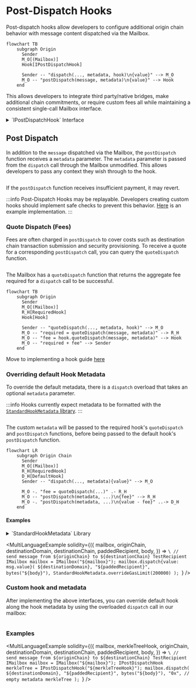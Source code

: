 

# Post-Dispatch Hooks

Post-dispatch hooks allow developers to configure additional origin chain behavior with message content dispatched via the Mailbox.

```mermaid
flowchart TB
    subgraph Origin
      Sender
      M_O[(Mailbox)]
      Hook[IPostDispatchHook]

      Sender -- "dispatch(..., metadata, hook)\n{value}" --> M_O
      M_O -- "postDispatch(message, metadata)\n{value}" --> Hook
    end
```

This allows developers to integrate third party/native bridges, make additional chain commitments, or require custom fees all while maintaining a consistent single-call Mailbox interface.

<details>
<summary>`IPostDispatchHook` Interface</summary>

<Tabs groupId="lang">
<TabItem value="sol" label="Solidity">

```solidity file=<rootDir>/node_modules/@hyperlane-xyz/core/contracts/interfaces/hooks/IPostDispatchHook.sol

```

</TabItem>
</Tabs>
</details>

## Post Dispatch

In addition to the `message` dispatched via the Mailbox, the `postDispatch` function receives a `metadata` parameter. The `metadata` parameter is passed from the `dispatch` call through the Mailbox unmodified. This allows developers to pass any context they wish through to the hook.

<Tabs groupId="lang">
<TabItem value="sol" label="Solidity">

```solidity file=<rootDir>/node_modules/@hyperlane-xyz/core/contracts/interfaces/hooks/IPostDispatchHook.sol#L52-L55

```

</TabItem>
</Tabs>

If the `postDispatch` function receives insufficient payment, it may revert.

:::info
Post-Dispatch Hooks may be replayable. Developers creating custom hooks should implement safe checks to prevent this behavior. [Here](https://github.com/hyperlane-xyz/hyperlane-monorepo/blob/b69bc23239ecfc8f8a6277bb0f9bc248cffea234/solidity/contracts/hooks/warp-route/RateLimitedHook.sol#L16) is an example implementation.
:::

### Quote Dispatch (Fees)

Fees are often charged in `postDispatch` to cover costs such as destination chain transaction submission and security provisioning. To receive a quote for a corresponding `postDispatch` call, you can query the `quoteDispatch` function.

<Tabs groupId="lang">
<TabItem value="sol" label="Solidity">

```solidity file=<rootDir>/node_modules/@hyperlane-xyz/core/contracts/interfaces/hooks/IPostDispatchHook.sol#L63-L66

```

</TabItem>
</Tabs>

The Mailbox has a `quoteDispatch` function that returns the aggregate fee required for a `dispatch` call to be successful.

```mermaid
flowchart TB
    subgraph Origin
      Sender
      M_O[(Mailbox)]
      R_H[RequiredHook]
      Hook[Hook]

      Sender -- "quoteDispatch(..., metadata, hook)" --> M_O
      M_O -- "required = quoteDispatch(message, metadata)" --> R_H
      M_O -- "fee = hook.quoteDispatch(message, metadata)" --> Hook
      M_O -- "required + fee" --> Sender
    end
```

Move to implementing a hook guide [here](../../guides/create-custom-hook-and-ism.mdx)

### Overriding default Hook Metadata

To override the default metadata, there is a `dispatch` overload that takes an optional `metadata` parameter.

:::info
Hooks currently expect metadata to be formatted with the [`StandardHookMetadata` library](../libraries/hookmetadata.mdx).
:::

<Tabs groupId="lang">
<TabItem value="sol" label="Solidity">

```solidity file=<rootDir>/node_modules/@hyperlane-xyz/core/contracts/interfaces/IMailbox.sol#L71-L76

```

</TabItem>
</Tabs>

The custom `metadata` will be passed to the required hook's `quoteDispatch` and `postDispatch` functions, before being passed to the default hook's `postDispatch` function.

```mermaid
flowchart LR
    subgraph Origin Chain
      Sender
      M_O[(Mailbox)]
      R_H[RequiredHook]
      D_H[DefaultHook]
      Sender -- "dispatch(..., metadata){value}" --> M_O

      M_O -. "fee = quoteDispatch(...)" .- R_H
      M_O -- "postDispatch(metadata, ...)\n{fee}" --> R_H
      M_O -. "postDispatch(metadata, ...)\n{value - fee}" ..-> D_H
    end
```

#### Examples

<details>
<summary>`StandardHookMetadata` Library</summary>

<Tabs groupId="lang">
<TabItem value="sol" label="Solidity">

```solidity file=<rootDir>/node_modules/@hyperlane-xyz/core/contracts/hooks/libs/StandardHookMetadata.sol

```

</TabItem>
</Tabs>
</details>

<MultiLanguageExample
  solidity={({
    mailbox,
    originChain,
    destinationDomain,
    destinationChain,
    paddedRecipient,
    body,
  }) => `\
// send message from ${originChain} to ${destinationChain} TestRecipient
IMailbox mailbox = IMailbox("${mailbox}");
mailbox.dispatch{value: msg.value}(
  ${destinationDomain},
  "${paddedRecipient}",
  bytes("${body}"),
  StandardHookMetadata.overrideGasLimit(200000)
);
`}
/>

### Custom hook and metadata

After implementing the above interfaces, you can override default hook along the hook metadata by using the overloaded `dispatch` call in our mailbox:

<Tabs groupId="lang">
<TabItem value="sol" label="Solidity">

```solidity file=<rootDir>/node_modules/@hyperlane-xyz/core/contracts/interfaces/IMailbox.sol#L85-L91

```

### Examples

<MultiLanguageExample
  solidity={({
    mailbox,
    merkleTreeHook,
    originChain,
    destinationDomain,
    destinationChain,
    paddedRecipient,
    body,
  }) => `\
// send message from ${originChain} to ${destinationChain} TestRecipient
IMailbox mailbox = IMailbox("${mailbox}");
IPostDispatchHook merkleTree = IPostDispatchHook("${merkleTreeHook}");
mailbox.dispatch(
  ${destinationDomain},
  "${paddedRecipient}",
  bytes("${body}"),
  "0x", // empty metadata
  merkleTree
);
`}
/>

</TabItem>
</Tabs>
